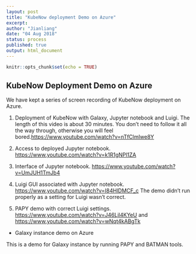 ```yaml
---
layout: post
title: "KubeNow deployment Demo on Azure"
excerpt:  
author: "Jianliang"
date: "04 Aug 2018"
status: process
published: true
output: html_document
---
```


```r
knitr::opts_chunk$set(echo = TRUE)
```

## KubeNow Deployment Demo on Azure

We have kept a series of screen recording of KubeNow deployment on Azure. 

(1) Deployment of KubeNow with Galaxy, Jupyter notebook and Luigi. The length of this video is about 30 minutes. You don't need to follow it all the way through, otherwise you will feel bored.<https://www.youtube.com/watch?v=nTfClmIwe8Y>

(2) Access to deployed Jupyter notebook. <https://www.youtube.com/watch?v=k1R1gNPl1ZA>

(3) Interface of Jupyter notebook. <https://www.youtube.com/watch?v=UmJUH1TmJb4>

(4) Luigi GUI associated with Jupyter notebook. <https://www.youtube.com/watch?v=I84HlDMCF_c> The demo didn't run properly as a setting for Luigi wasn't correct.

(5) PAPY demo with correct Luigi settings. <https://www.youtube.com/watch?v=J46Ljl4KYeU> and <https://www.youtube.com/watch?v=wNqt4kABgTk>


* Galaxy instance demo on Azure

This is a demo for Galaxy instance by running PAPY and BATMAN tools.

